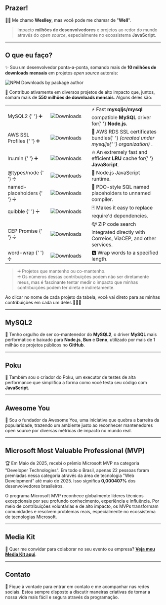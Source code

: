 
## Prazer!

👋🏻 Me chamo **Weslley**, mas você pode me chamar de "**Well**".

> Impacto **milhões de desenvolvedores** e projetos ao redor do mundo através do _open source_, especialmente no ecossistema **JavaScript**.

---

## O que eu faço?

✨ Sou um desenvolvedor ponta-a-ponta, somando mais de **10 milhões de downloads mensais** em projetos _open source_ autorais:

<Link to='https://www.npmjs.com/~weslley.io'>
  <img
    loading='eager'
    src='https://img.shields.io/badge/dynamic/json?url=https%3A%2F%2Fwellwelwel.github.io%2Fwellwelwel%2Fstats.json&query=%24.downloadsPerMonth.label&style=flat-square&logo=npm&logoColor=white&label=My%20NPM%20packages%20have%20been%20downloaded&color=6c5ce7'
    alt='NPM Downloads by package author'
  />
</Link>

🚀 Contribuo ativamente em diversos projetos de alto impacto que, juntos, somam mais de **550 milhões de downloads mensais**. Alguns deles são:

<div className='container'>
  <table>
    <tbody>
      <tr>
        <td>
          <Link to='https://github.com/sidorares/node-mysql2/pulls?q=is:merged+author:wellwelwel'>
            MySQL2
          </Link>{' '}
          ➕
        </td>
        <td width='117'>
          <Link to='https://www.npmjs.com/package/mysql2'>
            <img
              loading='lazy'
              src='https://img.shields.io/npm/dm/mysql2.svg?style=flat-square&color=6c5ce7&label=&logo=npm&logoColor=white'
              alt='Downloads'
            />
          </Link>
        </td>
        <td>
          ⚡️ Fast <b>mysqljs/mysql</b> compatible <b>MySQL</b> driver for{' '}
          <b>Node.js</b>.
        </td>
      </tr>
      <tr>
        <td>
          <Link to='https://github.com/mysqljs/aws-ssl-profiles/pulls?q=is:merged+author:wellwelwel'>
            AWS SSL Profiles
          </Link>{' '}
          ➕
        </td>
        <td>
          <Link to='https://www.npmjs.com/package/aws-ssl-profiles'>
            <img
              loading='lazy'
              src='https://img.shields.io/npm/dm/aws-ssl-profiles.svg?style=flat-square&color=6c5ce7&label=&logo=npm&logoColor=white'
              alt='Downloads'
            />
          </Link>
        </td>
        <td>
          📜 AWS RDS SSL certificates bundles{' '}
          <i>
            (created under <Link to='https://github.com/mysqljs'>mysqljs</Link>{' '}
            organization)
          </i>
          .
        </td>
      </tr>
      <tr>
        <td>
          <Link to='https://github.com/wellwelwel/lru.min/pulls?q=is:merged+author:wellwelwel'>
            lru.min
          </Link>{' '}
          ➕
        </td>
        <td>
          <Link to='https://www.npmjs.com/package/lru.min'>
            <img
              loading='lazy'
              src='https://img.shields.io/npm/dm/lru.min.svg?style=flat-square&color=6c5ce7&label=&logo=npm&logoColor=white'
              alt='Downloads'
            />
          </Link>
        </td>
        <td>
          🔥 An extremely fast and efficient <b>LRU</b> cache for{' '}
          <b>JavaScript</b>.
        </td>
      </tr>
      <tr>
        <td>
          <Link to='https://github.com/DefinitelyTyped/DefinitelyTyped/pulls?q=is:merged+author:wellwelwel'>
            @types/node
          </Link>{' '}
          ➗
        </td>
        <td>
          <Link to='https://www.npmjs.com/package/@types/node'>
            <img
              loading='lazy'
              src='https://img.shields.io/npm/dm/@types/node.svg?style=flat-square&color=6c5ce7&label=&logo=npm&logoColor=white'
              alt='Downloads'
            />
          </Link>
        </td>
        <td>🐢 Node.js JavaScript runtime.</td>
      </tr>
      <tr>
        <td>
          <Link to='https://github.com/mysqljs/named-placeholders/pulls?q=is:merged+author:wellwelwel'>
            named-placeholders
          </Link>{' '}
          ➗
        </td>
        <td>
          <Link to='https://www.npmjs.com/package/named-placeholders'>
            <img
              loading='lazy'
              src='https://img.shields.io/npm/dm/named-placeholders.svg?style=flat-square&color=6c5ce7&label=&logo=npm&logoColor=white'
              alt='Downloads'
            />
          </Link>
        </td>
        <td>🐬 PDO-style SQL named placeholders to unnamed compiler.</td>
      </tr>
      <tr>
        <td>
          <Link to='https://github.com/testdouble/quibble/pulls?q=is:merged+author:wellwelwel'>
            quibble
          </Link>{' '}
          ➗
        </td>
        <td>
          <Link to='https://www.npmjs.com/package/quibble'>
            <img
              loading='lazy'
              src='https://img.shields.io/npm/dm/quibble.svg?style=flat-square&color=6c5ce7&label=&logo=npm&logoColor=white'
              alt='Downloads'
            />
          </Link>
        </td>
        <td>🃏 Makes it easy to replace require'd dependencies.</td>
      </tr>
      <tr>
        <td>
          <Link to='https://github.com/BrasilAPI/cep-promise/pulls?q=is:merged+author:wellwelwel'>
            CEP Promise
          </Link>{' '}
          ➗
        </td>
        <td>
          <Link to='https://www.npmjs.com/package/cep-promise'>
            <img
              loading='lazy'
              src='https://img.shields.io/npm/dm/cep-promise.svg?style=flat-square&color=6c5ce7&label=&logo=npm&logoColor=white'
              alt='Downloads'
            />
          </Link>
        </td>
        <td>
          📪 ZIP code search integrated directly with Correios, ViaCEP, and
          other services.
        </td>
      </tr>
      <tr>
        <td>
          <Link to='https://github.com/aashutoshrathi/word-wrap/pulls?q=is:merged+author:wellwelwel'>
            word-wrap
          </Link>{' '}
          ➗
        </td>
        <td>
          <Link to='https://www.npmjs.com/package/@aashutoshrathi/word-wrap'>
            <img
              loading='lazy'
              src='https://img.shields.io/npm/dm/@aashutoshrathi/word-wrap.svg?style=flat-square&color=6c5ce7&label=&logo=npm&logoColor=white'
              alt='Downloads'
            />
          </Link>
        </td>
        <td>🅰 Wrap words to a specified length.</td>
      </tr>
    </tbody>
  </table>
</div>

> ➕ Projetos que mantenho ou co-mantenho.<br />
> ➗ Os números dessas contribuições podem não ser diretamente meus, mas é fascinante tentar medir o impacto que minhas contribuições podem ter direta e indiretamente.

<Admonition type='tip'>
  Ao clicar no nome de cada projeto da tabela, você vai direto para as minhas
  contribuições em cada um deles 👨🏻‍💻
</Admonition>

---

## MySQL2

🐬 Tenho orgulho de ser co-mantenedor do **MySQL2**, o driver **MySQL** mais performático e baixado para **Node.js**, **Bun** e **Deno**, utilizado por <Link to='https://github.com/sidorares/node-mysql2/network/dependents'>mais de 1 milhão de projetos públicos</Link> no **GitHub**.

---

## Poku

🐷 Também sou o criador do <Link to='https://github.com/wellwelwel/poku'>Poku</Link>, um executor de testes de alta performance que simplifica a forma como você testa seu código com **JavaScript**.

---

## Awesome You

🐜 Sou o fundador da <Link to='https://awesomeyou.io/'>Awesome You</Link>, uma iniciativa que quebra a barreira da popularidade, trazendo um ambiente justo ao reconhecer mantenedores open source por diversas métricas de impacto no mundo real.

---

## Microsoft Most Valuable Professional (MVP)

🏆 Em Maio de 2025, recebi o prêmio <Link to='https://mvp.microsoft.com/en-US/faq?section=mvp#mvp-program-information-0'>Microsoft MVP</Link> na categoria "Developer Technologies". Em todo o Brasil, apenas 22 pessoas foram premiadas nessa categoria através da área de tecnologia "Web Development" até maio de 2025. Isso significa <strong>0,000407%</strong> dos <Link to="https://oglobo.globo.com/economia/tecnologia/noticia/2024/11/01/brasil-tem-3a-maior-comunidade-de-programadores-em-plataforma-fora-dos-eua-alta-foi-de-27percent-em-1-ano.ghtml">desenvolvedores brasileiros</Link>.

O programa Microsoft MVP reconhece globalmente líderes técnicos excepcionais por seu profundo conhecimento, experiência e influência. Por meio de contribuições voluntárias e de alto impacto, os MVPs transformam comunidades e resolvem problemas reais, especialmente no ecossistema de tecnologias Microsoft.

---

## Media Kit

🎉 Quer me convidar para colaborar no seu evento ou empresa? [**Veja meu Media Kit aqui**](/mediakit).

---

## Contato

🤝 Fique à vontade para entrar em contato e me acompanhar nas redes sociais. Estou sempre disposto a discutir maneiras criativas de tornar a nossa vida mais fácil e segura através da programação.
